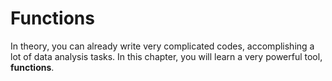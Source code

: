 # Functions {#functions}

In theory, you can already write very complicated codes, accomplishing a lot of data analysis tasks. In this chapter, you will learn a very powerful tool, **functions**.
